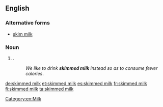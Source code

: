 ==English==

===Alternative forms===
* [[skim milk]] {{qualifier|US|Australia}}

===Noun===
{{en-noun|head=[[skimmed]] [[milk]]|-}}

# {{context|British|lang=en}} {{form of|Standard form|skim milk}}.
#: ''We like to drink '''skimmed milk''' instead so as to consume fewer calories''.

[[Category:en:Milk]]

[[de:skimmed milk]]
[[et:skimmed milk]]
[[es:skimmed milk]]
[[fr:skimmed milk]]
[[fi:skimmed milk]]
[[ta:skimmed milk]]